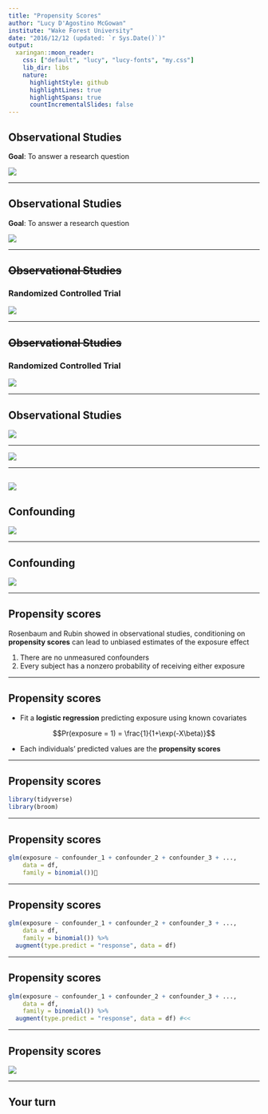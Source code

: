 ```yaml
---
title: "Propensity Scores"
author: "Lucy D'Agostino McGowan"
institute: "Wake Forest University"
date: "2016/12/12 (updated: `r Sys.Date()`)"
output:
  xaringan::moon_reader:
    css: ["default", "lucy", "lucy-fonts", "my.css"]
    lib_dir: libs
    nature:
      highlightStyle: github
      highlightLines: true
      highlightSpans: true
      countIncrementalSlides: false
---
```


## Observational Studies

**Goal**: To answer a research question

![](img/obs-studies.png)

---

## Observational Studies

**Goal**: To answer a research question

![](img/obs-studies-2.png)

---

## ~~Observational Studies~~
### **Randomized Controlled Trial**

![](img/randomized.png)

---

## ~~Observational Studies~~
### **Randomized Controlled Trial**

![](img/randomized-2.png)

---

## Observational Studies

![](img/obs-studies-3.png)

---

![](img/trt.png)

---

![](img/trt-conf.png)
---

## Confounding

![](img/conf-2.png)

---

## Confounding

![](img/conf-3.png)

---

## Propensity scores

Rosenbaum and Rubin showed in observational studies, conditioning on **propensity scores** can lead to unbiased estimates of the exposure effect

1. There are no unmeasured confounders
2. Every subject has a nonzero probability of receiving either exposure

---

## Propensity scores

* Fit a **logistic regression** predicting exposure using known covariates

$$Pr(exposure = 1) = \frac{1}{1+\exp(-X\beta)}$$

* Each individuals' predicted values are the **propensity scores**

---

## Propensity scores

```r
library(tidyverse)
library(broom)
```

---

## Propensity scores

```r
glm(exposure ~ confounder_1 + confounder_2 + confounder_3 + ..., 
    data = df,
    family = binomial())
```

---

## Propensity scores

```r
glm(exposure ~ confounder_1 + confounder_2 + confounder_3 + ..., 
    data = df,
    family = binomial()) %>%
  augment(type.predict = "response", data = df) 
```

---

## Propensity scores

```r
glm(exposure ~ confounder_1 + confounder_2 + confounder_3 + ..., 
    data = df,
    family = binomial()) %>%
  augment(type.predict = "response", data = df) #<<
```

---

## Propensity scores

![](img/pscores.png)

---

## Your turn




